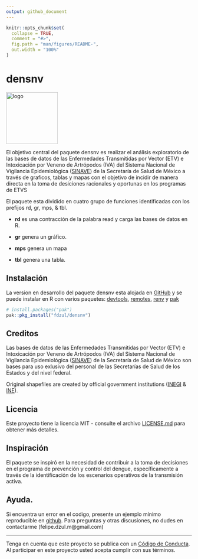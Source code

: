 ```yaml
---
output: github_document
---
```


<!-- README.md is generated from README.Rmd. Please edit that file -->

```r
knitr::opts_chunk$set(
  collapse = TRUE,
  comment = "#>",
  fig.path = "man/figures/README-",
  out.width = "100%"
)
```

# densnv

<!-- badges: start -->
<!-- badges: end -->

<img align="center" src="man/figures/logo.png" alt="logo" width="140">

El objetivo central del paquete densnv es realizar el análisis exploratorio de 
las bases de datos de las Enfermedades Transmitidas por Vector (ETV) e Intoxicación por Veneno de Artrópodos (IVA) del Sistema Nacional de Vigilancia Epidemiológica ([SINAVE](https://www.sinave.gob.mx)) de la Secretaría de Salud de México a través de graficos, tablas y mapas con el objetivo de incidir de manera directa en la toma de desiciones racionales y oportunas en los programas de ETVS

El paquete esta dividido en cuatro grupo de funciones identificadas con los prefijos rd, gr, mps, & tbl.

  - **rd** es una contracción de la palabra read y carga las bases de datos en R.
  
  - **gr** genera un gráfico.
  
  - **mps** genera un mapa
  
  - **tbl** genera una tabla.


## Instalación

La version en desarrollo del paquete densnv esta alojada en  [GitHub](https://github.com/) y se puede instalar en R con varios paquetes: [devtools](https://devtools.r-lib.org), [remotes](https://remotes.r-lib.org), [renv](https://rstudio.github.io/renv/articles/renv.html) y [pak](https://pak.r-lib.org)

``` r
# install.packages("pak")
pak::pkg_install("fdzul/densnv")
```


## Creditos

Las bases de datos de las Enfermedades Transmitidas por Vector (ETV) e Intoxicación por Veneno de Artrópodos (IVA) del Sistema Nacional de Vigilancia Epidemiológica ([SINAVE](https://www.sinave.gob.mx)) de la Secretaría de Salud de México son bases para uso exlusivo del personal de las Secretarías de Salud de los Estados y del nivel federal.

Original shapefiles are created by official government institutions ([INEGI](https://www.inegi.org.mx/temas/mg) & [INE](https://pautas.ine.mx/transparencia/mapas/)).

## Licencia


Este proyecto tiene la licencia MIT - consulte el archivo [LICENSE.md](LICENSE.md) para obtener más detalles.


## Inspiración

El paquete se inspiró en la necesidad de contribuir a la toma de decisiones en el programa de prevención y control del dengue, específicamente a través de la identificación de los escenarios operativos de la transmisión activa.

## Ayuda.

Si encuentra un error en el codigo, presente un ejemplo mínimo reproducible en [github](https://github.com/fdzul/rgeomex/issues). Para preguntas y otras discusiones, no dudes en contactarme (felipe.dzul.m@gmail.com)

-----
Tenga en cuenta que este proyecto se publica con un [Código de
Conducta](https://dplyr.tidyverse.org/CODE_OF_CONDUCT). Al participar en este proyecto usted acepta cumplir con sus términos.
